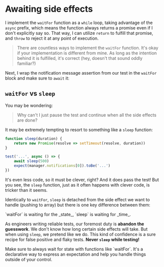 # Awaiting side effects

I implement the `waitFor` function as a `while` loop, taking advantage of the `async` prefix, which means the function always returns a promise even if I don't explicitly say so. That way, I can utilize `return` to fulfill that promise, and `throw` to reject it at any point of execution.

<CodeFile file="greet.test.js" range="40-57" highlight="48,51" />

> There are countless ways to implement the `waitFor` function. It's okay if your implementation is different from mine. As long as the intention behind it is fulfilled, it's correct (hey, doesn't that sound oddly familiar?)

Next, I wrap the notification message assertion from our test in the `waitFor` block and make sure to `await` it:

<CodeFile file="greet.test.js" range="65-68" highlight="66,68" />

## `waitFor` vs `sleep`

You may be wondering:

> Why can't I just pause the test and continue when all the side effects are done?

It may be extremely tempting to resort to something like a `sleep` function:

```js lines=6
function sleep(duration) {
	return new Promise(resolve => setTimeout(resolve, duration))
}

test('...', async () => {
	await sleep(500)
	expect(manager.notifications[0]).toBe('...')
})
```

It's even less code, so it must be clever, right? And it does pass the test! But you see, the `sleep` function, just as it often happens with clever code, is tricker than it seems.

Identically to `waitFor`, `sleep` is detached from the side effect we want to handle (pushing to array) but there is one key difference between them:

<callout-info class="important">
	`waitFor` is waiting for the _state_, `sleep` is waiting for _time_.
</callout-info>

As engineers writing reliable tests, our foremost duty is **abandon the guesswork**. We don't know how long certain side effects will take. But when using `sleep`, we pretend like we do. This kind of confidence is a sure recipe for false positive and flaky tests. **Never `sleep` while testing!**

<callout-success>
	Make sure to always wait for state with functions like `waitFor`. It's a
	declarative way to express an expectation and help you handle things outside
	of your control.
</callout-success>
